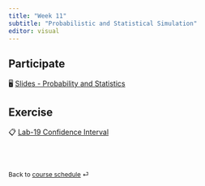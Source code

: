 ```yaml
---
title: "Week 11"
subtitle: "Probabilistic and Statistical Simulation"
editor: visual
---
```


::: callout-important
:::

## Participate

🖥️ [Slides - Probability and Statistics](/slides/15-probstat.html)

## Exercise

📋 [Lab-19 Confidence Interval](/exercise/lab19-ci.html)

<br><br>

::: {style="font-size: 0.875em;"}
Back to [course schedule](/ "Course schedule") ⏎
:::
